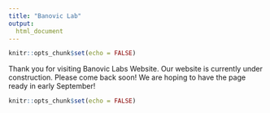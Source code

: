 ---
title: "Banovic Lab"
output: 
  html_document
---


```{r setup, include=FALSE}
knitr::opts_chunk$set(echo = FALSE)
```

Thank you for visiting Banovic Labs Website. Our website is currently under construction.  Please come back soon! We are hoping to have the page ready in early September!


```{r welcome}
knitr::opts_chunk$set(echo = FALSE)
```
